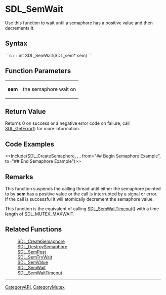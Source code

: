 <!-- pragma section-numbers off -->
<!-- pragma camelcase off -->

= SDL_SemWait =
Use this function to wait until a semaphore has a positive value and then decrements it.


== Syntax ==
```c++
int SDL_SemWait(SDL_sem* sem)
```

== Function Parameters ==
{|
|'''sem'''
|the semaphore wait on
|}

== Return Value ==
Returns 0 on success or a negative error code on failure; call [[SDL_GetError]]() for more information.

== Code Examples ==
<<Include(SDL_CreateSemaphore, , , from="## Begin Semaphore Example", to="## End Semaphore Example")>>

== Remarks ==
This function suspends the calling thread until either the semaphore pointed to by '''sem''' has a positive value or the call is interrupted by a signal or error. If the call is successful it will atomically decrement the semaphore value.

This function is the equivalent of calling [[SDL_SemWaitTimeout]]() with a time length of SDL_MUTEX_MAXWAIT.

== Related Functions ==
:[[SDL_CreateSemaphore]]
:[[SDL_DestroySemaphore]]
:[[SDL_SemPost]]
:[[SDL_SemTryWait]]
:[[SDL_SemValue]]
:[[SDL_SemWait]]
:[[SDL_SemWaitTimeout]]

----
[[CategoryAPI]], [[CategoryMutex]]
